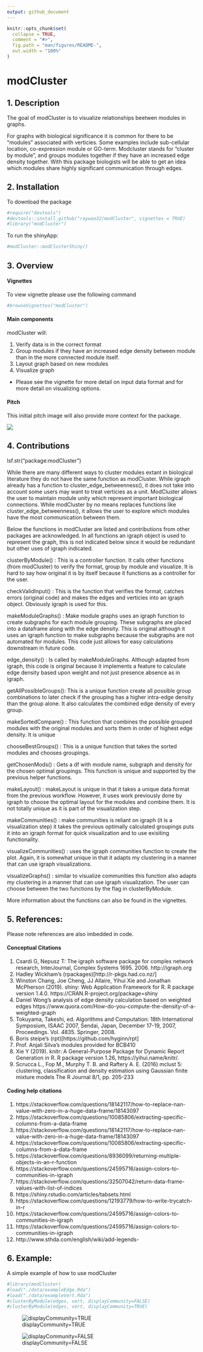 ---
output: github_document
---

```{r, include = FALSE}
knitr::opts_chunk$set(
  collapse = TRUE,
  comment = "#>",
  fig.path = "man/figures/README-",
  out.width = "100%"
)
```

# modCluster

<!-- badges: start -->
<!-- badges: end -->

## 1. Description

The goal of modCluster is to visualize relationships beetwen modules in graphs. 

For graphs with biological significance it is common for there to be "modules" associated with verticies. Some examples include sub-cellular location, co-expression module or GO-term. Modcluster stands for "cluster by module", and groups modules together if they have an increased edge density together. With this package biologists will be able to get an idea which modules share highly significant communication through edges. 

## 2. Installation

To download the package

```{r}
#require("devtools")
#devtools::install_github("raywoo32/modCluster", vignettes = TRUE)
#library("modCluster")
```

To run the shinyApp:

```{r shiny}
#modCluster::modClusterShiny()
```


## 3. Overview 

#### Vignettes

To view vignette please use the following command 

```{r}
#browseVignettes("modCluster")
``` 

#### Main components 

modCluster will:

1. Verify data is in the correct format
2. Group modules if they have an increased edge density between module than in the more connected module itself. 
3. Layout graph based on new modules
4. Visualize graph
  * Please see the vignette for more detail on input data format and for more detail on visualizing options. 

#### Pitch

This initial pitch image will also provide more context for the package. 

![](./inst/extdata/ModCluster.jpg)

## 4.  Contributions

lsf.str("package:modCluster")

While there are many different ways to cluster modules extant in biological literature they do not have the same function as modCluster. While igraph already has a function to cluster_edge_betweenness(), it does not take into account some users may want to treat verticies as a unit. ModCluster allows the user to maintain module unity which represent important biological connections. While modCluster by no means replaces functions like cluster_edge_betweenness(), it allows the user to explore which modules have the most communication between them. 

Below the functions in modCluster are listed and contributions from other packages are acknowledged. In all functions an igraph object is used to represent the graph, this is not indicated below since it would be redundant but other uses of igraph indicated.  

clusterByModule() : This is a controller function. It calls other functions (from modCluster) to verify the format, group by module and visualize. It is hard to say how original it is by itself because it functions as a controller for the user. 

checkValidInput() : This is the function that verifies the format, catches errors (original code) and makes the edges and verticies into an igraph object. Obviously igraph is used for this. 

makeModuleGraphs() : Make module graphs uses an igraph function to create subgraphs for each module grouping. These subgraphs are placed into a dataframe along with the edge density. This is original although it uses an igraph  function to make subgraphs because the subgraphs are not automated for modules. This code just allows for easy calculations downstream in future code. 

edge_density() : Is called by makeModuleGraphs. Although adapted from igraph, this code is original because it implements a feature to calculate edge density based upon weight and not just presence absence as in igraph. 

getAllPossibleGroups(): This is a unique function create all possible group combinations to later check if the grouping has a higher intra-edge density than the group alone. It also calculates the combined edge density of every group. 

makeSortedCompare() : This function that combines the possible grouped modules with the original modules and sorts them in order of highest edge density. It is unique 

chooseBestGroups() : This is a unique function that takes the sorted modules and chooses groupings.

getChosenMods() : Gets a df with module name, subgraph and density for the chosen optimal groupings. This function is unique and supported by the previous helper functions. 

makeLayout() : makeLayout is unique in that it takes a unique data format from the previous workflow. However, it uses work previously done by igraph to choose the optimal layout for the modules and combine them. It is not totally unique as it is part of the visualization step. 

makeCommunities() : make communities is reliant on igraph (it is a visualization step) it takes the previous optimally calculated groupings puts it into an igraph format for quick visualization and to use exisiting functionality. 

visualizeCommunities() : uses the igraph communities function to create the plot. Again, it is somewhat unique in that it adapts my clustering in a manner that can use igraph visualizations. 

visualizeGraphs() : similar to visualize communities this function also adapts my clustering in a manner that can use igraph visualization. The user can choose between the two functions by the flag in clusterByModule. 

More information about the functions can also be found in the vignettes. 

## 5. References:

Please note references are also imbedded in code. 

#### Conceptual Citations 

1. Csardi G, Nepusz T: The igraph software package for complex network research, InterJournal,
  Complex Systems 1695. 2006. http://igraph.org
2. Hadley Wickham's (rpackages)[http://r-pkgs.had.co.nz/]
3. Winston Chang, Joe Cheng, JJ Allaire, Yihui Xie and Jonathan McPherson (2019). shiny: Web
  Application Framework for R. R package version 1.4.0.
  https://CRAN.R-project.org/package=shiny
4. Daniel Wong's analysis of edge density calculation based on weighted edges https://www.quora.com/How-do-you-compute-the-density-of-a-weighted-graph
5. Tokuyama, Takeshi, ed. Algorithms and Computation: 18th International Symposium, ISAAC 2007, Sendai, Japan, December 17-19, 2007, Proceedings. Vol. 4835. Springer, 2008.
6. Boris steipe's (rpt)[https://github.com/hyginn/rpt]
7. Prof. Anjali Silva's modules provided for BCB410
8. Xie Y (2019). knitr: A General-Purpose Package for Dynamic Report Generation in R. R package version 1.26, https://yihui.name/knitr/.
9. Scrucca L., Fop M., Murphy T. B. and Raftery A. E. (2016) mclust 5: clustering, classification and density estimation using Gaussian finite mixture models The R Journal 8/1, pp. 205-233 

#### Coding help citations 

1. https://stackoverflow.com/questions/18142117/how-to-replace-nan-value-with-zero-in-a-huge-data-frame/18143097
2. https://stackoverflow.com/questions/10085806/extracting-specific-columns-from-a-data-frame
3. https://stackoverflow.com/questions/18142117/how-to-replace-nan-value-with-zero-in-a-huge-data-frame/18143097
4. https://stackoverflow.com/questions/10085806/extracting-specific-columns-from-a-data-frame
5. https://stackoverflow.com/questions/8936099/returning-multiple-objects-in-an-r-function
6. https://stackoverflow.com/questions/24595716/assign-colors-to-communities-in-igraph
7. https://stackoverflow.com/questions/32507042/return-data-frame-values-with-list-of-indices
8. https://shiny.rstudio.com/articles/tabsets.html
9. https://stackoverflow.com/questions/12193779/how-to-write-trycatch-in-r
10. https://stackoverflow.com/questions/24595716/assign-colors-to-communities-in-igraph
11. https://stackoverflow.com/questions/24595716/assign-colors-to-communities-in-igraph
12. http://www.sthda.com/english/wiki/add-legends-

## 6. Example: 

A simple example of how to use modCluster

```{r example}
#library(modCluster)
#load("./data/exampleEdge.Rda")
#load("./data/exampleVert.Rda")
#clusterByModule(edges, vert, displayCommunity=FALSE)
#clusterByModule(edges, vert, displayCommunity=TRUE)
```

![displayCommunity=TRUE](./inst/extdata/communityFlag.jpg)

![displayCommunity=FALSE](./inst/extdata/!communityFlag.jpg)

